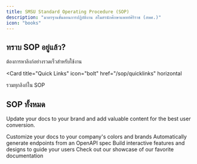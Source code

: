 ```yaml
---
title: SMSU Standard Operating Procedure (SOP)
description: "มาตรฐานขั้นตอนการปฏิบัติงาน สโมสรนักศึกษาแพทย์ศิริราช (สพศ.)"
icon: "books"
---
```


## ทราบ SOP อยู่แล้ว?

ต้องการหาลิงก์อย่างรวดเร็วสำหรับใช้งาน

<Card
  title="Quick Links"
  icon="bolt"
  href="/sop/quicklinks"
  horizontal
>
  รวมทุกลิงก์ใน SOP
</Card>

## SOP ทั้งหมด

Update your docs to your brand and add valuable content for the best user conversion.

<CardGroup cols={2}>
  <Card
    title="Customize Style"
    icon="palette"
    href="https://mintlify.com/docs/settings/global"
  >
    Customize your docs to your company's colors and brands
  </Card>
  <Card
    title="Reference APIs"
    icon="code"
    href="https://mintlify.com/docs/api-playground/openapi"
  >
    Automatically generate endpoints from an OpenAPI spec
  </Card>
  <Card
    title="Add Components"
    icon="screwdriver-wrench"
    href="https://mintlify.com/docs/content/components/accordions"
  >
    Build interactive features and designs to guide your users
  </Card>
  <Card
    title="Get Inspiration"
    icon="stars"
    href="https://mintlify.com/customers"
  >
    Check out our showcase of our favorite documentation
  </Card>
</CardGroup>
